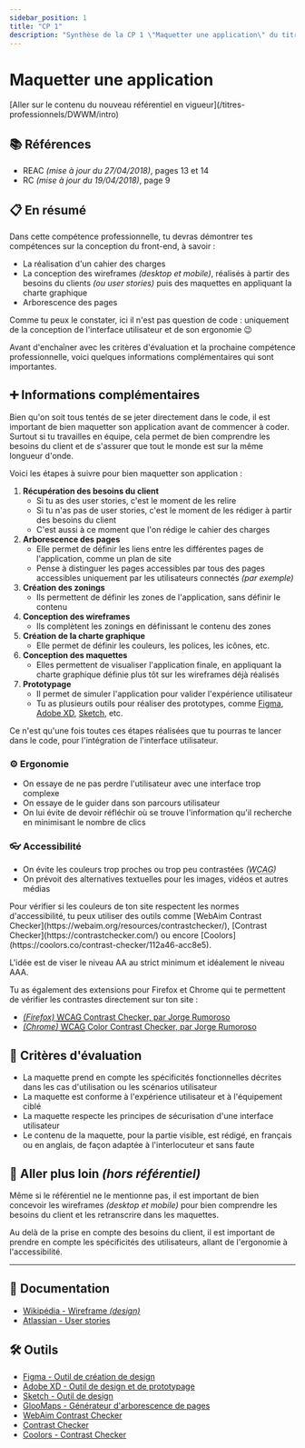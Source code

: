 ```yaml
---
sidebar_position: 1
title: "CP 1"
description: "Synthèse de la CP 1 \"Maquetter une application\" du titre professionnel Développeur Web et Web Mobile (DWWM TP-01280m03, référentiel expiré)."
---
```



# Maquetter une application

<Admonition type="warning" title="Attention, tu es en train de consulter un référentiel expiré !">
    [Aller sur le contenu du nouveau référentiel en vigueur](/titres-professionnels/DWWM/intro)
</Admonition>

## 📚 Références

- REAC _(mise à jour du 27/04/2018)_, pages 13 et 14
- RC _(mise à jour du 19/04/2018)_, page 9

## 📋 En résumé

Dans cette compétence professionnelle, tu devras démontrer tes compétences sur la conception du front-end, à savoir :

- La réalisation d'un cahier des charges
- La conception des wireframes _(desktop et mobile)_, réalisés à partir des besoins du clients _(ou user stories)_ puis des maquettes en appliquant la charte graphique
- Arborescence des pages

Comme tu peux le constater, ici il n'est pas question de code : uniquement de la conception de l'interface utilisateur et de son ergonomie 😉

Avant d'enchaîner avec les critères d'évaluation et la prochaine compétence professionnelle, voici quelques informations complémentaires qui sont importantes.

## ➕ Informations complémentaires

Bien qu'on soit tous tentés de se jeter directement dans le code, il est important de bien maquetter son application avant de commencer à coder.  
Surtout si tu travailles en équipe, cela permet de bien comprendre les besoins du client et de s'assurer que tout le monde est sur la même longueur d'onde.

Voici les étapes à suivre pour bien maquetter son application :

1. **Récupération des besoins du client**
    - Si tu as des user stories, c'est le moment de les relire
    - Si tu n'as pas de user stories, c'est le moment de les rédiger à partir des besoins du client
    - C'est aussi à ce moment que l'on rédige le cahier des charges
2. **Arborescence des pages**
    - Elle permet de définir les liens entre les différentes pages de l'application, comme un plan de site
    - Pense à distinguer les pages accessibles par tous des pages accessibles uniquement par les utilisateurs connectés _(par exemple)_
3. **Création des zonings**
    - Ils permettent de définir les zones de l'application, sans définir le contenu
4. **Conception des wireframes**
    - Ils complètent les zonings en définissant le contenu des zones
5. **Création de la charte graphique**
    - Elle permet de définir les couleurs, les polices, les icônes, etc.
6. **Conception des maquettes**
    - Elles permettent de visualiser l'application finale, en appliquant la charte graphique définie plus tôt sur les wireframes déjà réalisés
7. **Prototypage**
    - Il permet de simuler l'application pour valider l'expérience utilisateur
    - Tu as plusieurs outils pour réaliser des prototypes, comme [Figma](https://www.figma.com/fr-fr/), [Adobe XD](https://www.adobe.com/fr/products/xd.html), [Sketch](https://www.sketch.com/), etc.

Ce n'est qu'une fois toutes ces étapes réalisées que tu pourras te lancer dans le code, pour l'intégration de l'interface utilisateur.

### ⚙️ Ergonomie

- On essaye de ne pas perdre l'utilisateur avec une interface trop complexe
- On essaye de le guider dans son parcours utilisateur
- On lui évite de devoir réfléchir où se trouve l'information qu'il recherche en minimisant le nombre de clics

### 👓 Accessibilité

- On évite les couleurs trop proches ou trop peu contrastées _(<abbr title="Web Content Accessibility Guidelines">WCAG</abbr>)_
- On prévoit des alternatives textuelles pour les images, vidéos et autres médias

<Admonition type="info" title="Contrastes des couleurs">
Pour vérifier si les couleurs de ton site respectent les normes d'accessibilité, tu peux utiliser des outils comme [WebAim Contrast Checker](https://webaim.org/resources/contrastchecker/), [Contrast Checker](https://contrastchecker.com/) ou encore [Coolors](https://coolors.co/contrast-checker/112a46-acc8e5).

L'idée est de viser le niveau AA au strict minimum et idéalement le niveau AAA.

Tu as également des extensions pour Firefox et Chrome qui te permettent de vérifier les contrastes directement sur ton site :

- [_(Firefox)_ <abbr title="Web Content Accessibility Guidelines">WCAG</abbr> Contrast Checker, par Jorge Rumoroso](https://addons.mozilla.org/fr/firefox/addon/wcag-contrast-checker)
- [_(Chrome)_ <abbr title="Web Content Accessibility Guidelines">WCAG</abbr> Color Contrast Checker, par Jorge Rumoroso](https://chromewebstore.google.com/detail/wcag-color-contrast-check/plnahcmalebffmaghcpcmpaciebdhgdf)
</Admonition>

## 🎯 Critères d'évaluation

- La maquette prend en compte les spécificités fonctionnelles décrites dans les cas d'utilisation ou les scénarios utilisateur
- La maquette est conforme à l'expérience utilisateur et à l'équipement ciblé
- La maquette respecte les principes de sécurisation d'une interface utilisateur
- Le contenu de la maquette, pour la partie visible, est rédigé, en français ou en anglais, de façon adaptée à l'interlocuteur et sans faute

## 🤯 Aller plus loin _(hors référentiel)_

Même si le référentiel ne le mentionne pas, il est important de bien concevoir les wireframes _(desktop et mobile)_
pour bien comprendre les besoins du client et les retranscrire dans les maquettes.

Au delà de la prise en compte des besoins du client, il est important de prendre en compte les spécificités des utilisateurs,
allant de l'ergonomie à l'accessibilité.

---

## 🧠 Documentation

- [Wikipédia - Wireframe _(design)_](https://fr.wikipedia.org/wiki/Wireframe_(design))
- [Atlassian - User stories](https://www.atlassian.com/fr/agile/project-management/user-stories)

## 🛠️ Outils

- [Figma - Outil de création de design](https://www.figma.com/fr-fr/)
- [Adobe XD - Outil de design et de prototypage](https://www.adobe.com/fr/products/xd.html)
- [Sketch - Outil de design](https://www.sketch.com/)
- [GlooMaps - Générateur d'arborescence de pages](https://www.gloomaps.com/)
- [WebAim Contrast Checker](https://webaim.org/resources/contrastchecker/)
- [Contrast Checker](https://contrastchecker.com/)
- [Coolors - Contrast Checker](https://coolors.co/contrast-checker/112a46-acc8e5)